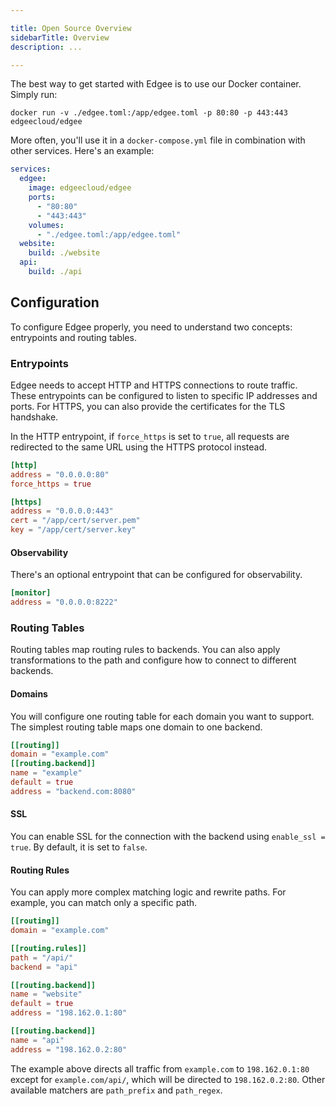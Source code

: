 ```yaml
---

title: Open Source Overview 
sidebarTitle: Overview
description: ...

---
```


The best way to get started with Edgee is to use our Docker container. Simply run:

```console
docker run -v ./edgee.toml:/app/edgee.toml -p 80:80 -p 443:443 edgeecloud/edgee 
```

More often, you'll use it in a `docker-compose.yml` file in combination with other services. Here's an example:

```yaml
services:
  edgee:
    image: edgeecloud/edgee
    ports:
      - "80:80"
      - "443:443"
    volumes:
      - "./edgee.toml:/app/edgee.toml"
  website:
    build: ./website
  api:
    build: ./api
```

## Configuration

To configure Edgee properly, you need to understand two concepts: entrypoints and routing tables.

### Entrypoints

Edgee needs to accept HTTP and HTTPS connections to route traffic. These entrypoints can be configured to listen to specific 
IP addresses and ports. For HTTPS, you can also provide the certificates for the TLS handshake.

In the HTTP entrypoint, if `force_https` is set to `true`, all requests are redirected to the same URL using the 
HTTPS protocol instead.

```toml
[http]
address = "0.0.0.0:80"
force_https = true

[https]
address = "0.0.0.0:443"
cert = "/app/cert/server.pem"
key = "/app/cert/server.key"
```

#### Observability

There's an optional entrypoint that can be configured for observability.

```toml
[monitor]
address = "0.0.0.0:8222"
```

### Routing Tables

Routing tables map routing rules to backends. You can also apply transformations to the path and configure how to connect to 
different backends.

#### Domains

You will configure one routing table for each domain you want to support. The simplest routing table maps one domain to one backend.

```toml
[[routing]]
domain = "example.com"
[[routing.backend]]
name = "example"
default = true
address = "backend.com:8080"
```

#### SSL

You can enable SSL for the connection with the backend using `enable_ssl = true`. By default, it is set to `false`.

#### Routing Rules

You can apply more complex matching logic and rewrite paths. For example, you can match only a specific path.

```toml
[[routing]]
domain = "example.com"

[[routing.rules]]
path = "/api/"
backend = "api"

[[routing.backend]]
name = "website"
default = true
address = "198.162.0.1:80"

[[routing.backend]]
name = "api"
address = "198.162.0.2:80"
```

The example above directs all traffic from `example.com` to `198.162.0.1:80` except for `example.com/api/`, 
which will be directed to `198.162.0.2:80`. Other available matchers are `path_prefix` and `path_regex`.

